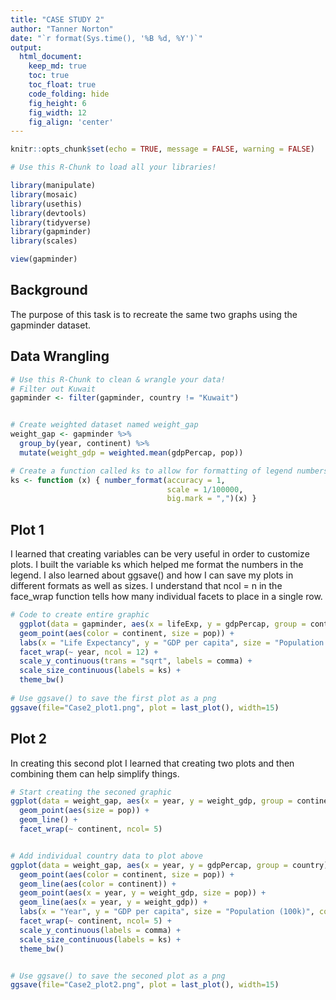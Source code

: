 ---
title: "CASE STUDY 2"
author: "Tanner Norton"
date: "`r format(Sys.time(), '%B %d, %Y')`"
output:
  html_document:  
    keep_md: true
    toc: true
    toc_float: true
    code_folding: hide
    fig_height: 6 
    fig_width: 12
    fig_align: 'center'
---

```{r, echo=FALSE}
knitr::opts_chunk$set(echo = TRUE, message = FALSE, warning = FALSE)
```


```{r load_libraries, include=FALSE}
# Use this R-Chunk to load all your libraries!

library(manipulate)
library(mosaic)
library(usethis)
library(devtools)
library(tidyverse)
library(gapminder)
library(scales)

```

```{r load_data}
view(gapminder)

```

## Background
The purpose of this task is to recreate the same two graphs using the gapminder dataset. 


## Data Wrangling

```{r tidy_data}
# Use this R-Chunk to clean & wrangle your data!
# Filter out Kuwait
gapminder <- filter(gapminder, country != "Kuwait") 


# Create weighted dataset named weight_gap
weight_gap <- gapminder %>%
  group_by(year, continent) %>%
  mutate(weight_gdp = weighted.mean(gdpPercap, pop))

# Create a function called ks to allow for formatting of legend numbers. Turns 250,000,000 to 2,500
ks <- function (x) { number_format(accuracy = 1,
                                   scale = 1/100000,
                                   big.mark = ",")(x) }
```

## Plot 1

I learned that creating variables can be very useful in order to customize plots. I built the variable ks which helped me format the numbers in the legend. I also learned about ggsave() and how I can save my plots in different formats as well as sizes. I understand that ncol = n in the face_wrap function tells how many individual facets to place in a single row. 

```{r plot_data}

# Code to create entire graphic 
  ggplot(data = gapminder, aes(x = lifeExp, y = gdpPercap, group = continent)) +
  geom_point(aes(color = continent, size = pop)) +
  labs(x = "Life Expectancy", y = "GDP per capita", size = "Population (100k)", color = "Continent") +
  facet_wrap(~ year, ncol = 12) +
  scale_y_continuous(trans = "sqrt", labels = comma) +
  scale_size_continuous(labels = ks) +
  theme_bw()
  
# Use ggsave() to save the first plot as a png
ggsave(file="Case2_plot1.png", plot = last_plot(), width=15)

```

## Plot 2

In creating this second plot I learned that creating two plots and then combining them can help simplify things. 

```{r Plot_data2}
# Start creating the seconed graphic
ggplot(data = weight_gap, aes(x = year, y = weight_gdp, group = continent)) +
  geom_point(aes(size = pop)) +
  geom_line() +
  facet_wrap(~ continent, ncol= 5)


# Add individual country data to plot above
ggplot(data = weight_gap, aes(x = year, y = gdpPercap, group = country)) +
  geom_point(aes(color = continent, size = pop)) +                           # plots all the countries
  geom_line(aes(color = continent)) +
  geom_point(aes(x = year, y = weight_gdp, size = pop)) +                    # plots the weighted data
  geom_line(aes(x = year, y = weight_gdp)) +
  labs(x = "Year", y = "GDP per capita", size = "Population (100k)", color = "Continent") +
  facet_wrap(~ continent, ncol= 5) +
  scale_y_continuous(labels = comma) +
  scale_size_continuous(labels = ks) +
  theme_bw()


# Use ggsave() to save the seconed plot as a png
ggsave(file="Case2_plot2.png", plot = last_plot(), width=15)

```



